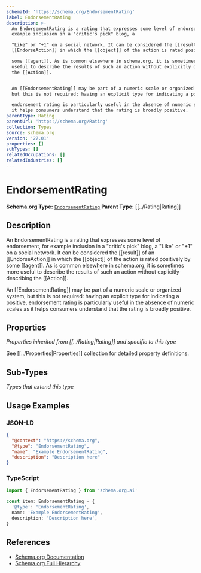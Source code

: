 ```yaml
---
schemaId: 'https://schema.org/EndorsementRating'
label: EndorsementRating
description: >-
  An EndorsementRating is a rating that expresses some level of endorsement, for
  example inclusion in a "critic's pick" blog, a

  "Like" or "+1" on a social network. It can be considered the [[result]] of an
  [[EndorseAction]] in which the [[object]] of the action is rated positively by

  some [[agent]]. As is common elsewhere in schema.org, it is sometimes more
  useful to describe the results of such an action without explicitly describing
  the [[Action]].


  An [[EndorsementRating]] may be part of a numeric scale or organized system,
  but this is not required: having an explicit type for indicating a positive,

  endorsement rating is particularly useful in the absence of numeric scales as
  it helps consumers understand that the rating is broadly positive.
parentType: Rating
parentUrl: 'https://schema.org/Rating'
collection: Types
source: schema.org
version: '27.01'
properties: []
subTypes: []
relatedOccupations: []
relatedIndustries: []
---
```

# EndorsementRating

**Schema.org Type:** [`EndorsementRating`](https://schema.org/EndorsementRating)
**Parent Type:** [[../Rating|Rating]]

## Description

An EndorsementRating is a rating that expresses some level of endorsement, for example inclusion in a "critic's pick" blog, a
"Like" or "+1" on a social network. It can be considered the [[result]] of an [[EndorseAction]] in which the [[object]] of the action is rated positively by
some [[agent]]. As is common elsewhere in schema.org, it is sometimes more useful to describe the results of such an action without explicitly describing the [[Action]].

An [[EndorsementRating]] may be part of a numeric scale or organized system, but this is not required: having an explicit type for indicating a positive,
endorsement rating is particularly useful in the absence of numeric scales as it helps consumers understand that the rating is broadly positive.

## Properties

*Properties inherited from [[../Rating|Rating]] and specific to this type*

See [[../Properties|Properties]] collection for detailed property definitions.

## Sub-Types

*Types that extend this type*

## Usage Examples

### JSON-LD

```json
{
  "@context": "https://schema.org",
  "@type": "EndorsementRating",
  "name": "Example EndorsementRating",
  "description": "Description here"
}
```

### TypeScript

```typescript
import { EndorsementRating } from 'schema.org.ai'

const item: EndorsementRating = {
  '@type': 'EndorsementRating',
  name: 'Example EndorsementRating',
  description: 'Description here',
}
```

## References

- [Schema.org Documentation](https://schema.org/EndorsementRating)
- [Schema.org Full Hierarchy](https://schema.org/docs/full.html)
